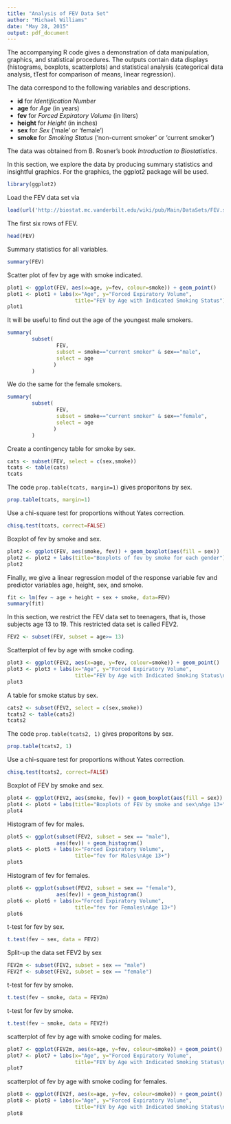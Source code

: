 ```yaml
---
title: "Analysis of FEV Data Set"
author: "Michael Williams"
date: "May 28, 2015"
output: pdf_document
---
```


\section{Overview}

The accompanying R code gives a demonstration of data manipulation, graphics, and statistical procedures. The outputs contain data displays (histograms, boxplots, scatterplots) and statistical analysis (categorical data analysis, tTest for comparison of means, linear regression).  

The data correspond to the following variables and descriptions.  

* **id** for *Identification Number*  
*  **age** for *Age* (in years)  
*  **fev** for *Forced Expiratory Volume* (in liters)  
*  **height** for *Height* (in inches)  
*  **sex** for *Sex* ('male' or 'female')  
*  **smoke** for *Smoking Status* ('non-current smoker' or 'current smoker')  

The data was obtained from B. Rosner's book *Introduction to Biostatistics*.

\section{Exploratory Analysis of FEV}

In this section, we explore the data by producing summary statistics and insightful graphics. For the graphics, the ggplot2 package will be used.

```r
library(ggplot2)
```

Load the FEV data set via 
```r
load(url('http://biostat.mc.vanderbilt.edu/wiki/pub/Main/DataSets/FEV.sav')) 
```

The first six rows of FEV.
```r
head(FEV) 
```

Summary statistics for all variables.
```r
summary(FEV)
```

Scatter plot of fev by age with smoke indicated.
```r
plot1 <- ggplot(FEV, aes(x=age, y=fev, colour=smoke)) + geom_point()
plot1 <- plot1 + labs(x="Age", y="Forced Expiratory Volume", 
                      title="FEV by Age with Indicated Smoking Status")
plot1
```

It will be useful to find out the age of the youngest male smokers.
```r
summary(
        subset(
                FEV,
                subset = smoke=="current smoker" & sex=="male",
                select = age
               )
        )
```

We do the same for the female smokers.
```r
summary(
        subset(
                FEV,
                subset = smoke=="current smoker" & sex=="female",
                select = age
               )
        )
```

Create a contingency table for smoke by sex.
```r
cats <- subset(FEV, select = c(sex,smoke))
tcats <- table(cats)
tcats
```

The code `prop.table(tcats, margin=1)` gives proporitons by sex.
```r
prop.table(tcats, margin=1)
```

Use a chi-square test for proportions without Yates correction.
```r
chisq.test(tcats, correct=FALSE)
```

Boxplot of fev by smoke and sex.
```r
plot2 <- ggplot(FEV, aes(smoke, fev)) + geom_boxplot(aes(fill = sex)) 
plot2 <- plot2 + labs(title="Boxplots of fev by smoke for each gender")
plot2
```

Finally, we give a linear regression model of the response variable fev and predictor variables age, height, sex, and smoke.

```r
fit <- lm(fev ~ age + height + sex + smoke, data=FEV)
summary(fit)
```

\section{FEV Restricted to Teenagers}

In this section, we restrict the FEV data set to teenagers, that is, those subjects age 13 to 19. This restricted data set is called FEV2.

```r
FEV2 <- subset(FEV, subset = age>= 13)
```

Scatterplot of fev by age with smoke coding.
```r
plot3 <- ggplot(FEV2, aes(x=age, y=fev, colour=smoke)) + geom_point()
plot3 <- plot3 + labs(x="Age", y="Forced Expiratory Volume", 
                      title="FEV by Age with Indicated Smoking Status\nAge 13+")
plot3
```

A table for smoke status by sex.
```r
cats2 <- subset(FEV2, select = c(sex,smoke))
tcats2 <- table(cats2)
tcats2
```

The code `prop.table(tcats2, 1)` gives proporitons by sex.
```r
prop.table(tcats2, 1)
```

Use a chi-square test for proportions without Yates correction.
```r
chisq.test(tcats2, correct=FALSE)
```

Boxplot of FEV by smoke and sex.
```r
plot4 <- ggplot(FEV2, aes(smoke, fev)) + geom_boxplot(aes(fill = sex)) 
plot4 <- plot4 + labs(title="Boxplots of FEV by smoke and sex\nAge 13+")
plot4
```

Histogram of fev for males.
```r
plot5 <- ggplot(subset(FEV2, subset = sex == "male"), 
                aes(fev)) + geom_histogram()
plot5 <- plot5 + labs(x="Forced Expiratory Volume", 
                      title="fev for Males\nAge 13+")
plot5
```

Histogram of fev for females.
```r
plot6 <- ggplot(subset(FEV2, subset = sex == "female"),
                aes(fev)) + geom_histogram()
plot6 <- plot6 + labs(x="Forced Expiratory Volume", 
                      title="fev for Females\nAge 13+")
plot6
```

t-test for fev by sex.
```r
t.test(fev ~ sex, data = FEV2)
```

Split-up the data set FEV2 by sex
```r
FEV2m <- subset(FEV2, subset = sex == "male")
FEV2f <- subset(FEV2, subset = sex == "female")
```

t-test for fev by smoke.
```r
t.test(fev ~ smoke, data = FEV2m)
```

t-test for fev by smoke.
```r
t.test(fev ~ smoke, data = FEV2f)
```

scatterplot of fev by age with smoke coding for males.
```r
plot7 <- ggplot(FEV2m, aes(x=age, y=fev, colour=smoke)) + geom_point()
plot7 <- plot7 + labs(x="Age", y="Forced Expiratory Volume", 
                      title="FEV by Age with Indicated Smoking Status\nMales Age 13+")
plot7
```

scatterplot of fev by age with smoke coding for females.
```r
plot8 <- ggplot(FEV2f, aes(x=age, y=fev, colour=smoke)) + geom_point()
plot8 <- plot8 + labs(x="Age", y="Forced Expiratory Volume", 
                      title="FEV by Age with Indicated Smoking Status\nFemales Age 13+")
plot8
```